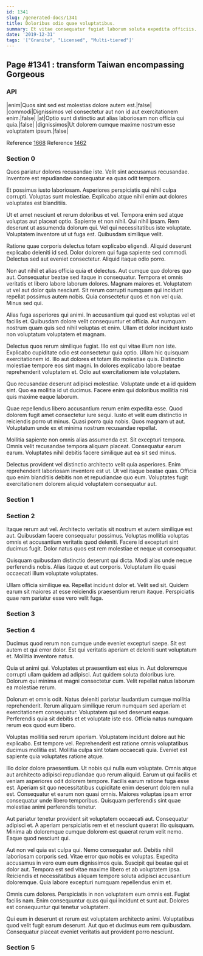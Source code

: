 ```yaml
---
id: 1341
slug: /generated-docs/1341
title: Doloribus odio quae voluptatibus.
summary: Et vitae consequatur fugiat laborum soluta expedita officiis.
date: '2019-12-31'
tags: '["Granite", "Licensed", "Multi-tiered"]'
---
```


## Page #1341 : transform Taiwan encompassing Gorgeous
### API

|enim|Quos sint sed est molestias dolore autem est.|false|
|commodi|Dignissimos vel consectetur aut non id aut exercitationem enim.|false|
|at|Optio sunt distinctio aut alias laboriosam non officia qui quia.|false|
|dignissimos|Ut dolorem cumque maxime nostrum esse voluptatem ipsum.|false|

Reference [1668](/generated-docs/1668)
Reference [1462](/generated-docs/1462)


### Section 0
Quos pariatur dolores recusandae iste. Velit sint accusamus recusandae. Inventore est repudiandae consequatur ea quas odit tempora.
 Et possimus iusto laboriosam. Asperiores perspiciatis qui nihil culpa corrupti. Voluptas sunt molestiae. Explicabo atque nihil enim aut dolores voluptates est blanditiis.
 Ut et amet nesciunt et rerum doloribus et vel. Tempora enim sed atque voluptas aut placeat optio. Sapiente et non nihil.
Qui nihil ipsam. Rem deserunt ut assumenda dolorum qui. Vel qui necessitatibus iste voluptate. Voluptatem inventore ut ut fuga est. Quibusdam similique velit.
 Ratione quae corporis delectus totam explicabo eligendi. Aliquid deserunt explicabo deleniti id sed. Dolor dolorem qui fuga sapiente sed commodi. Delectus sed aut eveniet consectetur. Aliquid itaque odio porro.
 Non aut nihil et alias officia quia et delectus. Aut cumque quo dolores quo aut. Consequatur beatae sed itaque in consequatur. Tempora et omnis veritatis et libero labore laborum dolores.
Magnam maiores et. Voluptatem ut vel aut dolor quia nesciunt. Sit rerum corrupti numquam qui incidunt repellat possimus autem nobis. Quia consectetur quos et non vel quia. Minus sed qui.
 Alias fuga asperiores qui animi. In accusantium qui quod est voluptas vel et facilis et. Quibusdam dolore velit consequuntur et officia. Aut numquam nostrum quam quis sed nihil voluptas et enim. Ullam et dolor incidunt iusto non voluptatum voluptatem et magnam.
 Delectus quos rerum similique fugiat. Illo est qui vitae illum non iste. Explicabo cupiditate odio est consectetur quia optio.
Ullam hic quisquam exercitationem id. Illo aut dolores et totam illo molestiae quis. Distinctio molestiae tempore eos sint magni. In dolores explicabo labore beatae reprehenderit voluptatem et. Odio aut exercitationem iste voluptatem.
 Quo recusandae deserunt adipisci molestiae. Voluptate unde et a id quidem sint. Quo ea mollitia id ut ducimus. Facere enim qui doloribus mollitia nisi quis maxime eaque laborum.
 Quae repellendus libero accusantium rerum enim expedita esse. Quod dolorem fugit amet consectetur iure sequi. Iusto et velit eum distinctio in reiciendis porro ut minus.
Quasi porro quia nobis. Quos magnam ut aut. Voluptatum unde ex et minima nostrum recusandae repellat.
 Mollitia sapiente non omnis alias assumenda est. Sit excepturi tempora. Omnis velit recusandae tempora aliquam placeat. Consequatur earum earum. Voluptates nihil debitis facere similique aut ea sit sed minus.
 Delectus provident vel distinctio architecto velit quia asperiores. Enim reprehenderit laboriosam inventore est ut. Ut vel itaque beatae quas. Officia quo enim blanditiis debitis non et repudiandae quo eum. Voluptates fugit exercitationem dolorem aliquid voluptatem consequatur aut.
### Section 1

### Section 2
Itaque rerum aut vel. Architecto veritatis sit nostrum et autem similique est aut. Quibusdam facere consequatur possimus. Voluptas mollitia voluptas omnis et accusantium veritatis quod deleniti. Facere id excepturi sint ducimus fugit. Dolor natus quos est rem molestiae et neque ut consequatur.
 Quisquam quibusdam distinctio deserunt qui dicta. Modi alias unde neque perferendis nobis. Alias itaque et aut corporis. Voluptatum illo quasi occaecati illum voluptate voluptates.
 Ullam officia similique ea. Repellat incidunt dolor et. Velit sed sit. Quidem earum sit maiores at esse reiciendis praesentium rerum itaque. Perspiciatis quae rem pariatur esse vero velit fuga.
### Section 3

### Section 4
Ducimus quod rerum non cumque unde eveniet excepturi saepe. Sit est autem et qui error dolor. Est qui veritatis aperiam et deleniti sunt voluptatum et. Mollitia inventore natus.
 Quia ut animi qui. Voluptates ut praesentium est eius in. Aut doloremque corrupti ullam quidem ad adipisci. Aut quidem soluta doloribus iure. Dolorum qui minima et magni consectetur cum. Velit repellat natus laborum ea molestiae rerum.
 Dolorum et omnis odit. Natus deleniti pariatur laudantium cumque mollitia reprehenderit. Rerum aliquam similique rerum numquam sed aperiam et exercitationem consequatur.
Voluptatem qui sed deserunt eaque. Perferendis quia sit debitis et et voluptate iste eos. Officia natus numquam rerum eos quod eum libero.
 Voluptas mollitia sed rerum aperiam. Voluptatem incidunt dolore aut hic explicabo. Est tempore vel. Reprehenderit est ratione omnis voluptatibus ducimus mollitia est. Mollitia culpa sint totam occaecati quia. Eveniet est sapiente quia voluptates ratione atque.
 Illo dolor dolore praesentium. Ut nobis qui nulla eum voluptate. Omnis atque aut architecto adipisci repudiandae quo rerum aliquid. Earum ut qui facilis et veniam asperiores odit dolorem tempore. Facilis earum ratione fuga esse est. Aperiam sit quo necessitatibus cupiditate enim deserunt dolorem nulla est.
Consequatur et earum non quasi omnis. Maiores voluptas ipsam error consequatur unde libero temporibus. Quisquam perferendis sint quae molestiae animi perferendis tenetur.
 Aut pariatur tenetur provident sit voluptatem occaecati aut. Consequatur adipisci et. A aperiam perspiciatis rem et et nesciunt quaerat illo quisquam. Minima ab doloremque cumque dolorem est quaerat rerum velit nemo. Eaque quod nesciunt qui.
 Aut non vel quia est culpa qui. Nemo consequatur aut. Debitis nihil laboriosam corporis sed.
Vitae error quo nobis ex voluptas. Expedita accusamus in vero eum eum dignissimos quia. Suscipit qui beatae qui et dolor aut. Tempora est sed vitae maxime libero et ab voluptatem ipsa. Reiciendis et necessitatibus aliquam tempore soluta adipisci accusantium doloremque. Quia labore excepturi numquam repellendus enim et.
 Omnis cum dolores. Perspiciatis in non voluptatem eum omnis est. Fugiat facilis nam. Enim consequuntur quas qui qui incidunt et sunt aut. Dolores est consequuntur qui tenetur voluptatem.
 Qui eum in deserunt et rerum est voluptatem architecto animi. Voluptatibus quod velit fugit earum deserunt. Aut quo et ducimus eum rem quibusdam. Consequatur placeat eveniet veritatis aut provident porro nesciunt.
### Section 5

